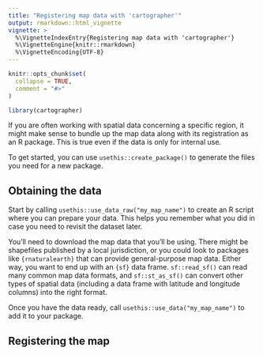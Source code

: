```yaml
---
title: "Registering map data with 'cartographer'"
output: rmarkdown::html_vignette
vignette: >
  %\VignetteIndexEntry{Registering map data with 'cartographer'}
  %\VignetteEngine{knitr::rmarkdown}
  %\VignetteEncoding{UTF-8}
---
```


```r
knitr::opts_chunk$set(
  collapse = TRUE,
  comment = "#>"
)
```

```r
library(cartographer)
```

If you are often working with spatial data concerning a specific region, it might
make sense to bundle up the map data along with its registration as an R package.
This is true even if the data is only for internal use.

To get started, you can use `usethis::create_package()` to generate the files you need
for a new package.

## Obtaining the data
Start by calling `usethis::use_data_raw("my_map_name")` to create an R script where you can
prepare your data. This helps you remember what you did in case you need to revisit the
dataset later.

You'll need to download the map data that you'll be using. There might be shapefiles
published by a local jurisdiction, or you could look to packages like `{rnaturalearth}`
that can provide general-purpose map data. Either way, you want to end up with an `{sf}`
data frame. `sf::read_sf()` can read many common map data formats, and `sf::st_as_sf()`
can convert other types of spatial data (including a data frame with latitude and
longitude columns) into the right format.

Once you have the data ready, call `usethis::use_data("my_map_name")` to add it to your
package.

## Registering the map
Your package will need to inform `{cartographer}` of the data by calling `register_map()`.
This needs to happen after your package is loaded, so the `base::.onLoad()` hook is the
appropriate place. This is often placed in a file named `"zzz.R"` so that it comes last
alphabetically, but this is not a requirement. Use `usethis::use_r("zzz")` to create the
file in your package.

This example registers a map that is returned by `{rnaturalearth}` without any additional
processing as described above:

```r
# in R/zzz.R
.onLoad <- function(libname, pkgname) {
  cartographer::register_map(
    "my_package.uk",
    data = rnaturalearth::ne_states(country = "united kingdom", returnclass = "sf"),
    feature_column = "name_en",
    outline = rnaturalearth::ne_countries(
      country = "united kingdom", returnclass = "sf", scale = "large"
    )
  )
}
```

The registration should at least include the map data and the name of the column that
labels the features. It can also contain an alias mapping if there are alternative
names or abbreviations for places that would plausibly appear in datasets.

## Publishing your package
At this point, you could install your package with `devtools::install()` and use it in
other scripts on your machine.

If you want to publish your package, you'll need to do some extra work to clean it up.
For a general introduction to R packaging, see [the R packaging book](https://r-pkgs.org/).
The [chapter on packaging data](https://r-pkgs.org/data.html) in particular contains many
relevant hints. You'll need to be careful that any data you're using is licensed in a way
that lets you share it, and that you properly acknowledge the copyright holder.

See `{nswgeo}` for an example of a package that bundles some map data and relevant helpers,
registering the maps with `{cartographer}`.

## Reducing file size
Spatial datasets can often be quite large if they contain high resolution data.
This can especially be a problem if attempting to commit the data to git or publish
your package to CRAN (where 1 MB is the soft limit for the total compressed size of
packages).

Consider removing extra columns from the spatial dataset so that only the geometry column
and the name column remain.

A useful pattern to reduce the size is to simplify the geometry to a specified resolution:

```r
# Preserve the original coordinate reference system.
crs_orig <- sf::st_crs(high_res_sf_data_frame)

# Convert to a more suitable CRS for manipulation. Note that the lat_ts argument
# here is the "latitude of true scale", i.e. the latitude at which scale will be
# the least distorted. Adjust this based on your data.
crs_working <- sf::st_crs("+proj=eqc +lat_ts=34 units=m")

# Choose a resolution: features smaller than this scale will be lost.
tolerance_m <- 1000L

low_res <- high_res_sf_data_frame |>
  sf::st_transform(crs_working) |>
  sf::st_simplify(dTolerance = tolerance_m) |>
  sf::st_transform(crs_orig)

# Compare the size after reducing the resolution:
object.size(high_res_sf_data_frame)
object.size(low_res)
```

See the documentation for the [equidistant cylindrical](https://proj.org/operations/projections/eqc.html)
projection for details of its configuration.

You may also wish to remove holes in features:

```r
new_geom <- geom |>
  sf::st_transform(crs_working) |>
  sf::st_union() |>
  nngeo::st_remove_holes() |>
  sf::st_make_valid()
```

